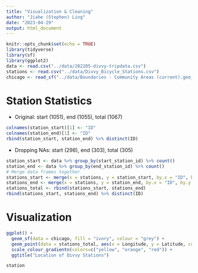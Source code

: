 ```yaml
---
title: "Visualization & Cleaning"
author: "Jiahe (Stephen) Ling"
date: "2023-04-29"
output: html_document
---
```


```r
knitr::opts_chunk$set(echo = TRUE)
library(tidyverse)
library(sf)
library(ggplot2)
data <- read.csv("../data/202205-divvy-tripdata.csv")
stations <- read.csv("../data/Divvy_Bicycle_Stations.csv")
chicago <- read_sf("../data/Boundaries - Community Areas (current).geojson")
```

# Station Statistics

* Original: start (1051), end (1055), total (1067)

```r
colnames(station_start)[1] <- "ID"
colnames(station_end)[1] <- "ID"
rbind(station_start, station_end) %>% distinct(ID)
```

* Dropping NAs: start (298), end (303), total (305)

```r
station_start <- data %>% group_by(start_station_id) %>% count()
station_end <- data %>% group_by(end_station_id) %>% count()
# Merge data frames together
stations_start <- merge(x = stations, y = station_start, by.x = "ID", by.y = "start_station_id")
stations_end <- merge(x = stations, y = station_end, by.x = "ID", by.y = "end_station_id")
stations_total <- rbind(stations_start, stations_end)
rbind(stations_start, stations_end) %>% distinct(ID)
```

# Visualization

```r
ggplot() + 
  geom_sf(data = chicago, fill = "ivory", colour = "grey") +
  geom_point(data = stations_total, aes(x = Longitude, y = Latitude, color = n), size = 0.5, alpha=1) +
  scale_colour_gradientn(colors=c("yellow", "orange", "red")) +
  ggtitle("Location of Divvy Stations")

station
```